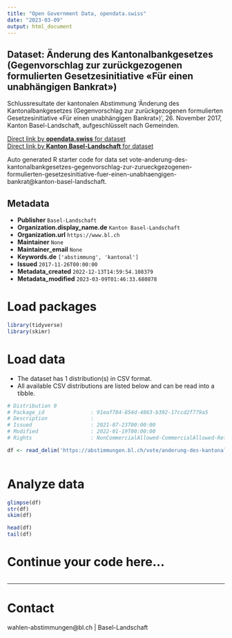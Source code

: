 ```yaml
---
title: "Open Government Data, opendata.swiss"
date: "2023-03-09"
output: html_document
---
```


## Dataset: Änderung des Kantonalbankgesetzes (Gegenvorschlag zur zurückgezogenen formulierten Gesetzesinitiative «Für einen unabhängigen Bankrat»)

Schlussresultate der kantonalen Abstimmung 'Änderung des Kantonalbankgesetzes (Gegenvorschlag zur zurückgezogenen formulierten Gesetzesinitiative «Für einen unabhängigen Bankrat»)', 26. November 2017, Kanton Basel-Landschaft, aufgeschlüsselt nach Gemeinden.

[Direct link by **opendata.swiss** for dataset](https://opendata.swiss/de/dataset/anderung-des-kantonalbankgesetzes-gegenvorschlag-zur-zuruckgezogenen-formulierten-gesetzesiniti)<br>
[Direct link by **Kanton Basel-Landschaft** for dataset](https://abstimmungen.bl.ch/vote/anderung-des-kantonalbankgesetzes-gegenvorschlag-zur-zurueckgezogenen-formulierten-gesetzesinitiative-fuer-einen-unabhaengigen-bankrat/data)

Auto generated R starter code for data set vote-anderung-des-kantonalbankgesetzes-gegenvorschlag-zur-zurueckgezogenen-formulierten-gesetzesinitiative-fuer-einen-unabhaengigen-bankrat@kanton-basel-landschaft.

## Metadata

- **Publisher** `Basel-Landschaft`
- **Organization.display_name.de** `Kanton Basel-Landschaft`
- **Organization.url** `https://www.bl.ch`
- **Maintainer** `None`
- **Maintainer_email** `None`
- **Keywords.de** `['abstimmung', 'kantonal']`
- **Issued** `2017-11-26T00:00:00`
- **Metadata_created** `2022-12-13T14:59:54.108379`
- **Metadata_modified** `2023-03-09T01:46:33.680878`


# Load packages

```r

library(tidyverse)
library(skimr)

```

# Load data

-   The dataset has 1 distribution(s) in CSV format.
-   All available CSV distributions are listed below and can be read into a tibble.

```r

# Distribution 0
# Package_id               : 91eaf784-854d-4863-b392-17ccd2f779a5
# Description              : 
# Issued                   : 2021-07-23T00:00:00
# Modified                 : 2022-01-19T00:00:00
# Rights                   : NonCommercialAllowed-CommercialAllowed-ReferenceRequired

df <- read_delim('https://abstimmungen.bl.ch/vote/anderung-des-kantonalbankgesetzes-gegenvorschlag-zur-zurueckgezogenen-formulierten-gesetzesinitiative-fuer-einen-unabhaengigen-bankrat/data-csv')



```

# Analyze data

```r

glimpse(df)
str(df)
skim(df)

head(df)
tail(df)

```

# Continue your code here...

```r

```

------------------------------------------------------------------------

# Contact

wahlen-abstimmungen@bl.ch | Basel-Landschaft
